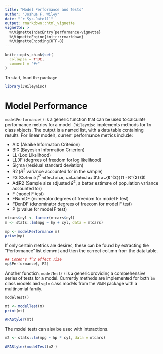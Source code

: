---
title: "Model Performance and Tests"
author: "Joshua F. Wiley"
date: "`r Sys.Date()`"
output: rmarkdown::html_vignette
vignette: >
  %\VignetteIndexEntry{performance-vignette}
  %\VignetteEngine{knitr::rmarkdown}
  %\VignetteEncoding{UTF-8}
---

```{r, include = FALSE}
knitr::opts_chunk$set(
  collapse = TRUE,
  comment = "#>"
)
```

To start, load the package.

```{r setup}
library(JWileymisc)
```

# Model Performance

`modelPerformance()` is a generic function that can be used to 
calculate performance metrics for a model. `JWileymisc` implements 
methods for `lm` class objects. The output is a named list, 
with a data table containing results. For linear models, current
performance metrics include:

* AIC (Akaike Information Criterion)
* BIC (Bayesian Information Criterion)
* LL (Log Likelihood)
* LLDF (degrees of freedom for log likelihood)
* Sigma (residual standard deviation)
* R2 ($R^2$ variance accounted for in the sample)
* F2 (Cohen's $f^2$ effect size, calculated as 
  $\frac{R^{2}}{1 - R^{2}}$)
* AdjR2 (Sample size adjusted $R^2$, a better estimate of population
  variance accounted for)
* F (model F test)
* FNumDF (numerator degrees of freedom for model F test)
* FDenDF (denominator degrees of freedom for model F test)
* P (p value for model F test)

```{r}

mtcars$cyl <- factor(mtcars$cyl)
m <- stats::lm(mpg ~ hp + cyl, data = mtcars)

mp <- modelPerformance(m)
print(mp)

``` 

If only certain metrics are desired, these can be found by extracting
the "Performance" list element and then the correct column from the
data table.

```{r}

## Cohen's f^2 effect size
mp$Performance[, F2]

``` 

Another function, `modelTest()` is a generic providing a 
comprehensive series of tests for a model. Currently methods are
implemented for both `lm` class models and `vglm` class models from
the `VGAM` package with a multinomial family.

`modelTest()` 

```{r}

mt <- modelTest(m)
print(mt)

``` 


```{r}

APAStyler(mt)

``` 


The model tests can also be used with interactions.

```{r}

m2 <- stats::lm(mpg ~ hp * cyl, data = mtcars)

APAStyler(modelTest(m2))

``` 
